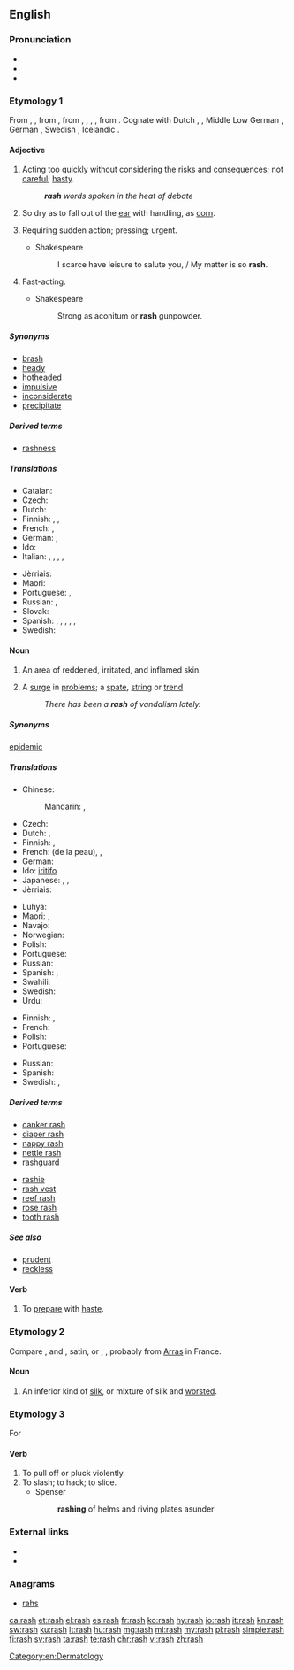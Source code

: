 ==English==

===Pronunciation===
* {{IPA|/ræʃ/|lang=en}}
* {{audio|en-us-rash.ogg|Audio (US)|lang=en}}
* {{rhymes|æʃ|lang=en}}

===Etymology 1===
From {{etyl|enm|en}} {{term|rash|lang=enm}}, {{term|rasch||hasty, headstrong|lang=enm}}, from {{etyl|ang|en}} {{m|ang|*ræsc}} {{gloss|"rash"; found in derivatives: {{term|ræscan||to move rapidly, flicker, flash, quiver, glitter|lang=ang}}, {{term|ræscettan||to crackle, sparkle|lang=ang}}, etc.}}, from {{etyl|gem-pro|en}} {{m|gem-pro|*raskaz}}, {{m|gem-pro|*raskuz}}, {{m|gem-pro|*raþskaz}}, {{m|gem-pro|*raþskuz||rash, rapid}}, from {{etyl|ine-pro|en}} {{m|ine-pro|*ret-||to run, roll}}. Cognate with Dutch {{term|rasch|lang=nl}}, {{term|ras||rash, snell|lang=nl}}, Middle Low German {{term|rasch||rash|lang=gml}}, German {{term|rasch||rash, swift|lang=de}}, Swedish {{term|rask||brisk, quick, rash|lang=sv}}, Icelandic {{term|röskur||strong, vigorous|lang=is}}.

====Adjective====
{{en-adj|er}}

# Acting too quickly without considering the risks and consequences; not [[careful]]; [[hasty]].
#: '''''rash''' words spoken in the heat of debate''
# So dry as to fall out of the [[ear]] with handling, as [[corn]].
# {{context|obsolete|lang=en}} Requiring sudden action; pressing; urgent.
#* Shakespeare
#*: I scarce have leisure to salute you, / My matter is so '''rash'''.
# {{context|obsolete|lang=en}} Fast-acting.
#* Shakespeare
#*: Strong as aconitum or '''rash''' gunpowder.

=====Synonyms=====
{{checksyns}}
* [[brash]]
* [[heady]]
* [[hotheaded]]
* [[impulsive]]
* [[inconsiderate]]
* [[precipitate]]

=====Derived terms=====
* [[rashness]]

=====Translations=====
{{trans-top|hasty}}
* Catalan: {{t|ca|arrauxat}}
* Czech: {{t+|cs|zbrklý|m}}
* Dutch: {{t+|nl|onbezonnen}}
* Finnish: {{t|fi|hätäinen}}, {{t|fi|varomaton}}, {{t+|fi|ajattelematon}}
* French: {{t+|fr|impulsif}}, {{t+|fr|hâtif}}
* German: {{t|de|voreilig}}, {{t+|de|vorschnell}}
* Ido: {{t+|io|impulsiva}}
* Italian: {{t+|it|imprudente}}, {{t+|it|impulsivo}}, {{t+|it|precipitoso|m}}, {{t+|it|frettoloso|m}}, {{t|it|affrettato|m}}
{{trans-mid}}
* Jèrriais: {{t|roa-jer|hardi}}
* Maori: {{t|mi|matauaua}}
* Portuguese: {{t+|pt|imprudente}}, {{t+|pt|precipitado}}
* Russian: {{t+|ru|поспешный|tr=pospéšnyj|sc=Cyrl}}, {{t+|ru|опрометчивый|tr=oprométčivyj|sc=Cyrl}}
* Slovak: {{t|sk|nepozorný}}
* Spanish: {{t+|es|precipitado}}, {{t|es|inconsiderado}}, {{t+|es|adelantado}}, {{t+|es|arrojado}}, {{t|es|inconsiderado}}, {{t+|es|impulsivo}}
* Swedish: {{t+|sv|förhastad}}
{{trans-bottom}}

====Noun====
{{wikipedia|rash|rash (inflamed skin)}}
{{en-noun|rashes}}

# {{context|symptom|lang=en}} An area of reddened, irritated, and inflamed skin.
# A [[surge]] in [[problem]]s; a [[spate]], [[string]] or [[trend]]
#: ''There has been a '''rash''' of vandalism lately.''

=====Synonyms=====
{{sense|A surge in problems}} [[epidemic]]

=====Translations=====
{{trans-top|of skin}}
* Chinese:
*: Mandarin: {{t+|cmn|皮疹|tr=pízhěn|sc=Hani}}, {{t+|cmn|疹|tr=zhěn|sc=Hani}}
* Czech: {{t+|cs|vyrážka|f}}
* Dutch: {{t|nl|huiduitslag}}, {{t+|nl|uitslag}}
* Finnish: {{t|fi|ihottuma}}, {{t+|fi|ekseema}}
* French: {{t+|fr|irritation|f}} (de la peau), {{t+|fr|éruption|f}}, {{t|fr|éruption cutanée|f}}
* German: {{t+|de|Hautausschlag|m}}
* Ido: [[iritar|iritifo]]
* Japanese: {{t|ja|皮疹|tr=ひしん, hishin|sc=Jpan}}, {{t|ja|発疹|tr=はっしん, hasshin|sc=Jpan}}, {{t+|ja|ほっしん|tr=hosshin|sc=Jpan}}
* Jèrriais: {{t|roa-jer|feu|m}}
{{trans-mid}}
* Luhya: {{t|luy|ohuseruha}}
* Maori: {{t|mi|tūtutupo}}, {{t|mi|kōpukupuku}}
* Navajo: {{t|nv|naʼakǫs}}
* Norwegian: {{t|no|utslett|n}}
* Polish: {{t|pl|wysypka|f}}
* Portuguese: {{t+|pt|erupção|f}}
* Russian: {{t+|ru|сыпь|f|sc=Cyrl|tr=sypʹ}}
* Spanish: {{t+|es|eflorescencia|f}}, {{t+|es|sarpullido|m}}
* Swahili: {{t+|sw|upele}}
* Swedish: {{t+|sv|utslag|n}}
* Urdu: {{t|ur|خارش}}
{{trans-bottom}}

{{trans-top|surge in problems}}
* Finnish: {{t+|fi|aalto}}, {{t+|fi|suma}}
* French: {{t+|fr|épidémie|f}}
* Polish: {{t+|pl|lawina|f}}
* Portuguese: {{t+|pt|surto|m}}
{{trans-mid}}
* Russian: {{t+|ru|вспышка|f|tr=vspýška|sc=Cyrl}}
* Spanish: {{t+|es|erupción|f}}
* Swedish: {{t+|sv|våg|c}}, {{t+|sv|utbrott|n}}
{{trans-bottom}}

=====Derived terms=====
{{top2}}
* [[canker rash]]
* [[diaper rash]]
* [[nappy rash]]
* [[nettle rash]]
* [[rashguard]]
{{mid2}}
* [[rashie]]
* [[rash vest]]
* [[reef rash]]
* [[rose rash]]
* [[tooth rash]]
{{bottom}}

=====See also=====
* [[prudent]]
* [[reckless]]

====Verb====
{{en-verb|rashes|rashing|rashed}}

# {{context|obsolete|lang=en}} To [[prepare]] with [[haste]].
#: {{rfquotek|Foxe}}

===Etymology 2===
Compare {{etyl|fr|-}} {{term|ras|lang=fr||short-nap cloth}}, {{etyl|it|-}} and {{etyl|es|-}} {{term|raso}}, satin, or {{etyl|it|-}} {{term|rascia|lang=it||serge}}, {{etyl|de|-}} {{term|Rasch|lang=de}}, probably from [[Arras]] in France.

====Noun====
{{en-noun|-}}

# An inferior kind of [[silk]], or mixture of silk and [[worsted]].
#: {{rfquotek|John Donne}}

===Etymology 3===
For {{term|arace|lang=en}}

====Verb====
{{en-verb|es}}

# To pull off or pluck violently.
# To slash; to hack; to slice.
#* Spenser
#*: '''rashing''' of helms and riving plates asunder

===External links===
* {{R:Webster 1913}}
* {{R:Century 1911}}

===Anagrams===
* [[rahs#English|rahs]]

[[Category:en:Dermatology]]

[[ca:rash]]
[[et:rash]]
[[el:rash]]
[[es:rash]]
[[fr:rash]]
[[ko:rash]]
[[hy:rash]]
[[io:rash]]
[[it:rash]]
[[kn:rash]]
[[sw:rash]]
[[ku:rash]]
[[lt:rash]]
[[hu:rash]]
[[mg:rash]]
[[ml:rash]]
[[my:rash]]
[[pl:rash]]
[[simple:rash]]
[[fi:rash]]
[[sv:rash]]
[[ta:rash]]
[[te:rash]]
[[chr:rash]]
[[vi:rash]]
[[zh:rash]]